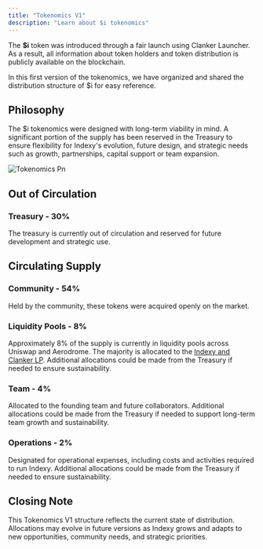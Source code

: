 ```yaml
---
title: "Tokenomics V1"
description: "Learn about $i tokenomics"
---
```


The **\$i** token was introduced through a fair launch using Clanker Launcher. As a result, all information about token holders and token distribution is publicly available on the blockchain.

In this first version of the tokenomics, we have organized and shared the distribution structure of \$i for easy reference.

## Philosophy

The \$i tokenomics were designed with long-term viability in mind. A significant portion of the supply has been reserved in the Treasury to ensure flexibility for Indexy's evolution, future design, and strategic needs such as growth, partnerships, capital support or team expansion.

![Tokenomics Pn](/tokenomics.png)

## Out of Circulation

### Treasury - 30%

The treasury is currently out of circulation and reserved for future development and strategic use.

## Circulating Supply

### Community - 54%

Held by the community, these tokens were acquired openly on the market.

### Liquidity Pools - 8%

Approximately 8% of the supply is currently in liquidity pools across Uniswap and Aerodrome. The majority is allocated to the [Indexy and Clanker LP](https://dexscreener.com/base/0x87c0676255be413399c9a205d9cbeb2a04814cca). Additional allocations could be made from the Treasury if needed to ensure sustainability.

### Team - 4%

Allocated to the founding team and future collaborators. Additional allocations could be made from the Treasury if needed to support long-term team growth and sustainability.

### Operations - 2%

Designated for operational expenses, including costs and activities required to run Indexy. Additional allocations could be made from the Treasury if needed to ensure sustainability.

## Closing Note

This Tokenomics V1 structure reflects the current state of distribution. Allocations may evolve in future versions as Indexy grows and adapts to new opportunities, community needs, and strategic priorities.
